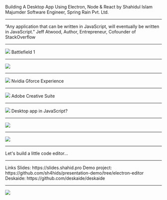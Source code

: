 

<Head>
  <title>Building A Desktop App Using Electron, Node and React</title>
  <link href="https://fonts.googleapis.com/css?family=Open+Sans|Playfair+Display:400,700&display=swap" rel="stylesheet" />
</Head>

<!-- Slide Starts Here -->

<Layout bgImage={bgImg}>

  <Box width="60vw" textAlign="center">
    <Text variant="h1">
      Building A Desktop App Using Electron, Node & React
    </Text>
    <Text variant="h5">by</Text>
    <Text variant="h3" mb={0}>
      Shahidul Islam Majumder
    </Text>
    <Text>
      Software Engineer, Spring Rain Pvt. Ltd.
    </Text>
  </Box>
  
</Layout>

---


<Layout bgImage={jeffAtwood}>

<Box width="64vw" textAlign="center">
  <Text variant="h2">
    “Any application that can be written in JavaScript, will eventually be written in JavaScript.”
  </Text>
  <Text  fontSize="1.4em">Jeff Atwood, Author, Entrepreneur, Cofounder of StackOverflow</Text>
</Box>

</Layout>


---

<Layout>
  <Image src={battleField} />
  <Box position="fixed" bottom={72} bg="rgba(0,0,0,0.7)" margin={0} padding="0 16px 4px 16px" border="4px solid #ffe066" borderRadius={8}>
    <Text variant="h2" margin={0}>Battlefield 1</Text>
  </Box>
</Layout>

---

<Layout>
  <Box>
    <img src={battleFieldReact} />
  </Box>
</Layout>

---

<Layout>
  <Image src={nvidiaExp} />
  <Box position="fixed" bottom={72} bg="rgba(0,0,0,0.9)" margin={0} padding="0 16px 4px 16px" border="4px solid #ffe066" borderRadius={8}>
    <Text variant="h2" margin={0}>Nvidia Gforce Experience</Text>
  </Box>
</Layout>

---

<Layout>
  <Image src={adobeCreative} />
  <Box position="fixed" bottom={72} bg="rgba(0,0,0,0.9)" margin={0} padding="0 16px 4px 16px" border="4px solid #ffe066" borderRadius={8}>
    <Text variant="h2" margin={0}>Adobe Creative Suite</Text>
  </Box>
</Layout>

---

<Layout>
  <Image src={whattt} />
  <Box position="fixed" top={72} left={72} bg="rgba(0,0,0,0.9)" margin={0} padding="0 16px 4px 16px" border="4px solid #ffe066" borderRadius={8}>
    <Text variant="h2" margin={0}>Desktop app in JavaScript?</Text>
  </Box>
</Layout>

---

<Layout>
  <Image src={electronApps} />
</Layout>

---

<Layout>
  <Image src={electron} />
</Layout>

---

<Layout>
  <Text>Let's build a little code editor...</Text>
</Layout>

---


<Layout bgImage={bgImg}>

<Box width="60vw">
    <Text variant="h1">Links</Text>
    <Text variant="h3">Slides: <Link href="https://slides.shahid.pro">https://slides.shahid.pro</Link></Text>
    <Text variant="h3">Demo project: <Link href="https://github.com/sh4hids/presentation-demo/tree/electron-editor">https://github.com/sh4hids/presentation-demo/tree/electron-editor</Link></Text>
    <Text variant="h3">Deskaide: <Link href="https://github.com/deskaide/deskaide">https://github.com/deskaide/deskaide</Link></Text>
  </Box>
  
</Layout>

---

<Layout>
  <Image src={thanks} />
</Layout>
